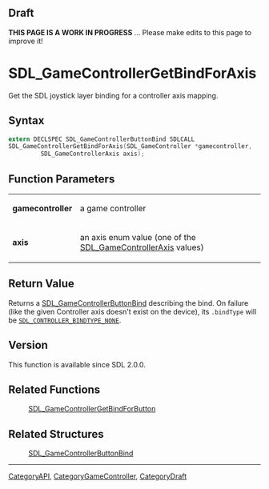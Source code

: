 
== Draft ==

'''THIS PAGE IS A WORK IN PROGRESS''' ... Please make edits to this page to improve it!



<!-- #*^*^*^*^*See https://wiki.libsdl.org/SGFunctions for details on editing this page*^*^*^*^* -->
= SDL_GameControllerGetBindForAxis =

Get the SDL joystick layer binding for a controller axis mapping.

== Syntax ==

<syntaxhighlight lang='c'>
extern DECLSPEC SDL_GameControllerButtonBind SDLCALL
SDL_GameControllerGetBindForAxis(SDL_GameController *gamecontroller,
         SDL_GameControllerAxis axis);
</syntaxhighlight>

== Function Parameters ==

{|
|'''gamecontroller'''
|a game controller
|-
|'''axis'''
|an axis enum value (one of the [[SDL_GameControllerAxis]] values)
|}

== Return Value ==

Returns a [[SDL_GameControllerButtonBind]] describing the bind. On failure
(like the given Controller axis doesn't exist on the device), its
<code>.bindType</code> will be
<code>[[SDL_CONTROLLER_BINDTYPE_NONE]]</code>.

== Version ==

This function is available since SDL 2.0.0.

== Related Functions ==

:[[SDL_GameControllerGetBindForButton]]


== Related Structures ==

:[[SDL_GameControllerButtonBind]]

----
[[CategoryAPI]], [[CategoryGameController]], [[CategoryDraft]]
<!-- #See the Style Guide for instructions on editing the footer. -->


